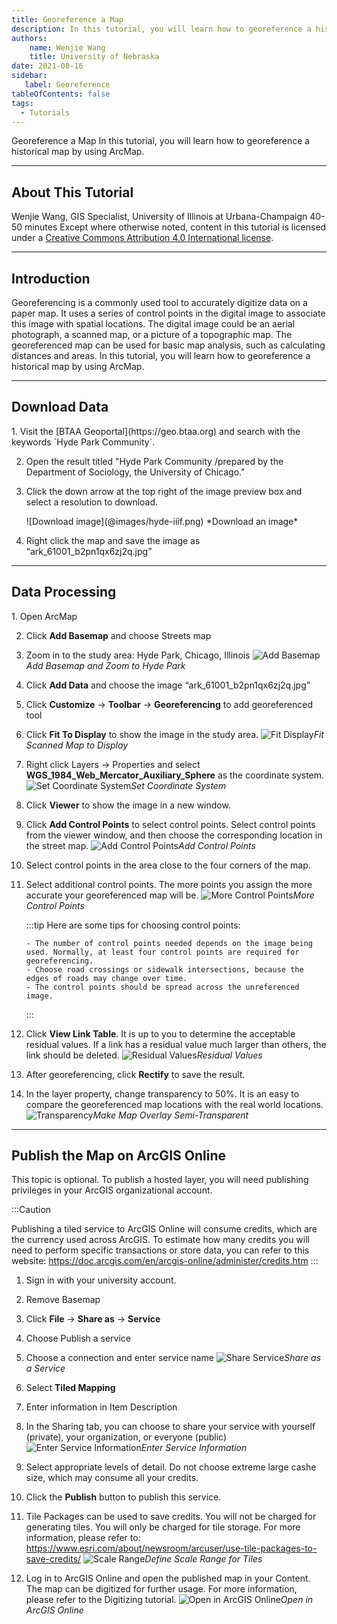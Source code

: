 ```yaml
---
title: Georeference a Map
description: In this tutorial, you will learn how to georeference a historical map by using ArcMap. 
authors:
    name: Wenjie Wang
    title: University of Nebraska
date: 2021-08-16
sidebar:
   label: Georeference
tableOfContents: false
tags:
  - Tutorials
---
```



<Slideshow>

<CoverSlide>
  <span slot="title">Georeference a Map</span>
  <span slot="subtitle">In this tutorial, you will learn how to georeference a historical map by using ArcMap. </span>
</CoverSlide>

---

## About This Tutorial

<MetadataBlock>
  <Fragment slot="author">
    Wenjie Wang, GIS Specialist, University of Illinois at Urbana-Champaign
  </Fragment>
  <Fragment slot="time">
    40-50 minutes
  </Fragment>
  <Fragment slot="license">
    Except where otherwise noted, content in this tutorial is licensed under a <a href="https://creativecommons.org/licenses/by/4.0/">Creative Commons Attribution 4.0 International license</a>.
  </Fragment>
</MetadataBlock>

---

## Introduction

Georeferencing is a commonly used tool to accurately digitize data on a paper map. It uses a series of control points in the digital image to associate this image with spatial locations. The digital image could be an aerial photograph, a scanned map, or a picture of a topographic map. The georeferenced map can be used for basic map analysis, such as calculating distances and areas. In this tutorial, you will learn how to georeference a historical map by using ArcMap. 

---

## Download Data

<Steps>
1. Visit the [BTAA Geoportal](https://geo.btaa.org) and search with the keywords `Hyde Park Community`.

2. Open the result titled "Hyde Park Community /prepared by the Department of Sociology, the University of Chicago."

3. Click the down arrow at the top right of the image preview box and select a resolution to download.

    <OneThirdLayout>
     ![Download image](@images/hyde-iiif.png)
     *Download an image*
    </OneThirdLayout>

4. Right click the map and save the image as “ark_61001_b2pn1qx6zj2q.jpg”
</Steps>

---

## Data Processing

<Steps>
1. Open ArcMap
   
2. Click **Add Basemap** and choose Streets map
   
3. Zoom in to the study area: Hyde Park, Chicago, Illinois
    <OneThirdLayout>
    ![Add Basemap](@images/basemap.png)*Add Basemap and Zoom to Hyde Park*
    </OneThirdLayout>

4. Click **Add Data** and choose the image “ark_61001_b2pn1qx6zj2q.jpg”
   
5. Click **Customize** -> **Toolbar** -> **Georeferencing** to add georeferenced tool
   
6. Click **Fit To Display** to show the image in the study area.
    <OneThirdLayout>
    ![Fit Display](@images/fit-display.png)*Fit Scanned Map to Display*
    </OneThirdLayout>

7. Right click Layers -> Properties and select **WGS_1984_Web_Mercator_Auxiliary_Sphere** as the coordinate system. 
    <OneThirdLayout>
    ![Set Coordinate System](@images/set-coord-sys.png)*Set Coordinate System*
    </OneThirdLayout>

8. Click **Viewer** to show the image in a new window.
   
9.  Click **Add Control Points** to select control points. Select control points from the viewer window, and then choose the corresponding location in the street map.
    <OneThirdLayout>
    ![Add Control Points](@images/control-points.png)*Add Control Points*
    </OneThirdLayout>

10. Select control points in the area close to the four corners of the map.
    
11. Select additional control points. The more points you assign the more accurate your georeferenced map will be.
    <OneThirdLayout>
    ![More Control Points](@images/point-diagram.png)*More Control Points*
    </OneThirdLayout>

    :::tip
        Here are some tips for choosing control points:

        - The number of control points needed depends on the image being used. Normally, at least four control points are required for georeferencing.
        - Choose road crossings or sidewalk intersections, because the edges of roads may change over time.
        - The control points should be spread across the unreferenced image.
    :::

12. Click **View Link Table**. It is up to you to determine the acceptable residual values. If a link has a residual value much larger than others, the link should be deleted. 
    <OneThirdLayout>
    ![Residual Values](@images/residual-values.png)*Residual Values*
    </OneThirdLayout>

13. After georeferencing, click **Rectify** to save the result.
    
14. In the layer property, change transparency to 50%. It is an easy to compare the georeferenced map locations with the real world locations.
    <OneThirdLayout>
    ![Transparency](@images/transparency.png)*Make Map Overlay Semi-Transparent*
    </OneThirdLayout>

</Steps>

---

## Publish the Map on ArcGIS Online

This topic is optional. To publish a hosted layer, you will need publishing privileges in your ArcGIS organizational account.

:::Caution
	
Publishing a tiled service to ArcGIS Online will consume credits, which are the currency used across ArcGIS. To estimate how many credits you will need to perform specific transactions or store data, you can refer to this website: https://doc.arcgis.com/en/arcgis-online/administer/credits.htm
:::

<Steps>

1. Sign in with your university account.

2. Remove Basemap

3. Click **File** -> **Share as** -> **Service**

4. Choose Publish a service

5. Choose a connection and enter service name
    <OneThirdLayout>
    ![Share Service](@images/share-service.png)*Share as a Service*
    </OneThirdLayout>

6. Select **Tiled Mapping**

7. Enter information in Item Description

8. In the Sharing tab, you can choose to share your service with yourself (private), your organization, or everyone (public) 
    <OneThirdLayout>
    ![Enter Service Information](@images/service-info.png)*Enter Service Information*
    </OneThirdLayout>

9. Select appropriate levels of detail. Do not choose extreme large cashe size, which may consume all your credits. 

10. Click the **Publish** button to publish this service.

11. Tile Packages can be used to save credits. You will not be charged for generating tiles. You will only be charged for tile storage. For more information, please refer to:  https://www.esri.com/about/newsroom/arcuser/use-tile-packages-to-save-credits/
    <OneThirdLayout>
    ![Scale Range](@images/tile-scales.png)*Define Scale Range for Tiles*
    </OneThirdLayout>

12. Log in to ArcGIS Online and open the published map in your Content. The map can be digitized for further usage. For more information, please refer to the Digitizing tutorial.
    <OneThirdLayout>
    ![Open in ArcGIS Online](@images/open-arcgis-online.png)*Open in ArcGIS Online*
    </OneThirdLayout>
</Steps>

</Slideshow>
